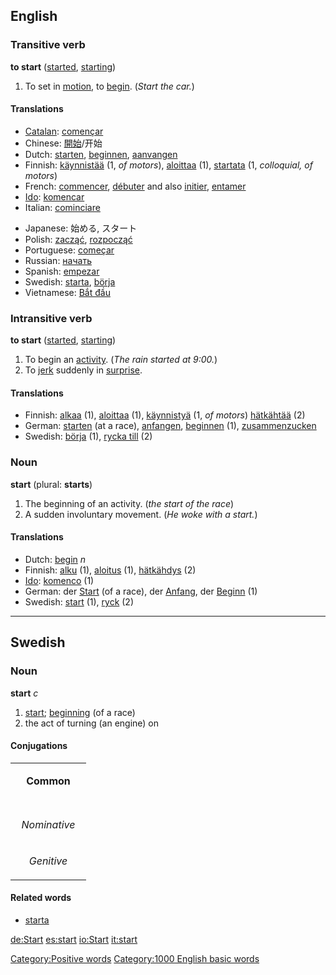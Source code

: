 ==English==
===Transitive verb===
'''to start'''  ([[started]], [[starting]])
#To set in [[motion]], to [[begin]].  (''Start the car.'')

====Translations====

{{top}}
*[[Catalan]]: [[començar]]
*Chinese: [[開始]]/开始
*Dutch: [[starten]], [[beginnen]], [[aanvangen]]
*Finnish: [[käynnistää]] (1, ''of motors''), [[aloittaa]] (1), [[startata]] (1, ''colloquial, of motors'')
*French: [[commencer]], [[débuter]] and also [[initier]], [[entamer]] 
*[[Ido]]: [[komencar]] 
*Italian: [[cominciare]]
{{mid}}
*Japanese: 始める, スタート
*Polish: [[zacząć]], [[rozpocząć]]
*Portuguese: [[começar]]
*Russian: [[начать]]
*Spanish: [[empezar]]
*Swedish: [[starta]], [[börja]]
*Vietnamese: [[Bắt đầu]]
{{bottom}}

===Intransitive verb===
'''to start'''  ([[started]], [[starting]])
#To begin an [[activity]].  (''The rain started at 9:00.'')
#To [[jerk]] suddenly in [[surprise]]. 

====Translations====

*Finnish: [[alkaa]] (1), [[aloittaa]] (1), [[käynnistyä]] (1, ''of motors'') [[hätkähtää]] (2)
*German: [[starten]] (at a race), [[anfangen]], [[beginnen]] (1), [[zusammenzucken]]
*Swedish: [[börja]] (1), [[rycka till]] (2)


===Noun===
'''start'''  (plural: '''starts''')
#The beginning of an activity. (''the start of the race'')
#A sudden involuntary movement. (''He woke with a start.'')

====Translations====
*Dutch: [[begin]] ''n''
*Finnish: [[alku]] (1), [[aloitus]] (1), [[hätkähdys]] (2)
*[[Ido]]: [[komenco]] (1)
*German: der [[Start]] (of a race), der [[Anfang]], der [[Beginn]] (1)
*Swedish: [[start]] (1), [[ryck]] (2)

----

==Swedish==
===Noun===
'''start''' ''c''

#[[start#English|start]]; [[beginning]] (of a race)
#the act of turning (an engine) on

====Conjugations====
{| border=1 cellspacing=0 
| bgcolor=#FFFFF0 colspan=5 align=center | '''Common''' 
|- 
|- bgcolor=#FFFFF0 align=center 
! rowspan=2 | 
| colspan=2 width=105 | ''Singular'' 
| colspan=2 | ''Plural'' 
|- bgcolor=#FFFFF0 align=center 
| width=105 | ''Indefinite'' 
| width=105 | ''Definite'' 
| width=105 | ''Indefinite'' 
|  width=105 | ''Definite'' 
|- align=center 
| width=105 bgcolor=#FFFFF0 | ''Nominative'' 
| [[start]] 
| [[starten]] 
| [[starter]] 
| [[starterna]] 
|- align=center 
| width=105 bgcolor=#FFFFF0 | ''Genitive'' 
| [[starts]] 
| [[startens]] 
| [[starters]] 
| [[starternas]]  
|} 
====Related words====
*[[starta]]

[[Category:Positive words]]
[[Category:1000 English basic words]]

[[de:Start]]
[[es:start]]
[[io:Start]]
[[it:start]]